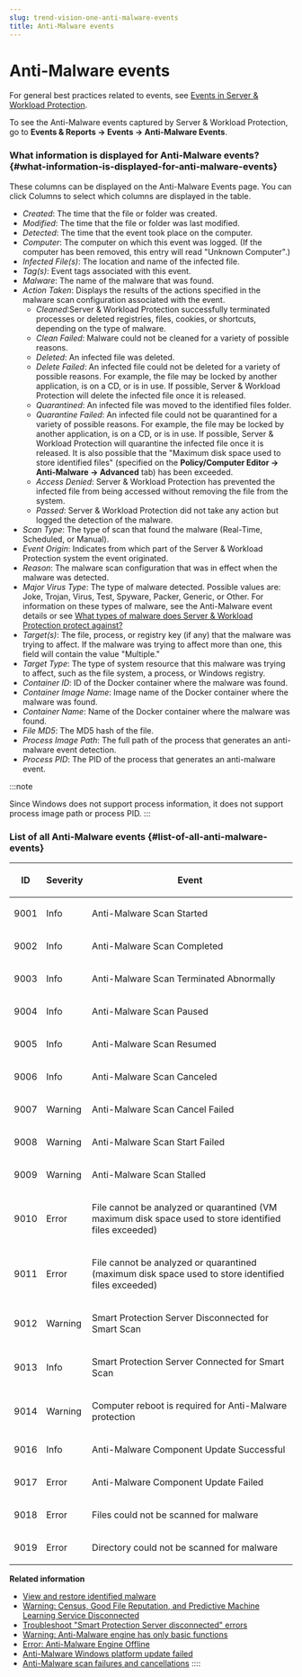 ```yaml
---
slug: trend-vision-one-anti-malware-events
title: Anti-Malware events
---
```

# Anti-Malware events

For general best practices related to events, see [Events in Server & Workload Protection](event-logging.mdx).

To see the Anti-Malware events captured by Server & Workload Protection, go to **Events & Reports → Events → Anti-Malware Events**.

### What information is displayed for Anti-Malware events? {#what-information-is-displayed-for-anti-malware-events}

These columns can be displayed on the Anti-Malware Events page. You can click Columns to select which columns are displayed in the table.

- *Created*: The time that the file or folder was created.
- *Modified*: The time that the file or folder was last modified.
- *Detected*: The time that the event took place on the computer.
- *Computer*: The computer on which this event was logged. (If the computer has been removed, this entry will read "Unknown Computer".)
- *Infected File(s)*: The location and name of the infected file.
- *Tag(s)*: Event tags associated with this event.
- *Malware*: The name of the malware that was found.
- *Action Taken*: Displays the results of the actions specified in the malware scan configuration associated with the event.
  - *Cleaned*:Server & Workload Protection successfully terminated processes or deleted registries, files, cookies, or shortcuts, depending on the type of malware.
  - *Clean Failed*: Malware could not be cleaned for a variety of possible reasons.
  - *Deleted*: An infected file was deleted.
  - *Delete Failed*: An infected file could not be deleted for a variety of possible reasons. For example, the file may be locked by another application, is on a CD, or is in use. If possible, Server & Workload Protection will delete the infected file once it is released.
  - *Quarantined*: An infected file was moved to the identified files folder.
  - *Quarantine Failed*: An infected file could not be quarantined for a variety of possible reasons. For example, the file may be locked by another application, is on a CD, or is in use. If possible, Server & Workload Protection will quarantine the infected file once it is released. It is also possible that the "Maximum disk space used to store identified files" (specified on the **Policy/Computer Editor → Anti-Malware → Advanced** tab) has been exceeded.
  - *Access Denied*: Server & Workload Protection has prevented the infected file from being accessed without removing the file from the system.
  - *Passed*: Server & Workload Protection did not take any action but logged the detection of the malware.
- *Scan Type*: The type of scan that found the malware (Real-Time, Scheduled, or Manual).
- *Event Origin*: Indicates from which part of the Server & Workload Protection system the event originated.
- *Reason*: The malware scan configuration that was in effect when the malware was detected.
- *Major Virus Type*: The type of malware detected. Possible values are: Joke, Trojan, Virus, Test, Spyware, Packer, Generic, or Other. For information on these types of malware, see the Anti-Malware event details or see [What types of malware does Server & Workload Protection protect against?](anti-malware.mdx)
- *Target(s)*: The file, process, or registry key (if any) that the malware was trying to affect. If the malware was trying to affect more than one, this field will contain the value "Multiple."
- *Target Type*: The type of system resource that this malware was trying to affect, such as the file system, a process, or Windows registry.
- *Container ID*: ID of the Docker container where the malware was found.
- *Container Image Name*: Image name of the Docker container where the malware was found.
- *Container Name*: Name of the Docker container where the malware was found.
- *File MD5*: The MD5 hash of the file.
- *Process Image Path*: The full path of the process that generates an anti-malware event detection.
- *Process PID*: The PID of the process that generates an anti-malware event.

:::note

Since Windows does not support process information, it does not support process image path or process PID.
:::

### List of all Anti-Malware events {#list-of-all-anti-malware-events}

<table>
<thead>
<tr>
<th><p>ID</p></th>
<th><p>Severity</p></th>
<th><p>Event</p></th>
</tr>
</thead>
<tbody>
<tr>
<td><p>9001</p></td>
<td><p>Info</p></td>
<td><p>Anti-Malware Scan Started</p></td>
</tr>
<tr>
<td><p>9002</p></td>
<td><p>Info</p></td>
<td><p>Anti-Malware Scan Completed</p></td>
</tr>
<tr>
<td><p>9003</p></td>
<td><p>Info</p></td>
<td><p>Anti-Malware Scan Terminated Abnormally</p></td>
</tr>
<tr>
<td><p>9004</p></td>
<td><p>Info</p></td>
<td><p>Anti-Malware Scan Paused</p></td>
</tr>
<tr>
<td><p>9005</p></td>
<td><p>Info</p></td>
<td><p>Anti-Malware Scan Resumed</p></td>
</tr>
<tr>
<td><p>9006</p></td>
<td><p>Info</p></td>
<td><p>Anti-Malware Scan Canceled</p></td>
</tr>
<tr>
<td><p>9007</p></td>
<td><p>Warning</p></td>
<td><p>Anti-Malware Scan Cancel Failed</p></td>
</tr>
<tr>
<td><p>9008</p></td>
<td><p>Warning</p></td>
<td><p>Anti-Malware Scan Start Failed</p></td>
</tr>
<tr>
<td><p>9009</p></td>
<td><p>Warning</p></td>
<td><p>Anti-Malware Scan Stalled</p></td>
</tr>
<tr>
<td><p>9010</p></td>
<td><p>Error</p></td>
<td><p>File cannot be analyzed or quarantined (VM maximum disk space used to store identified files exceeded)</p></td>
</tr>
<tr>
<td><p>9011</p></td>
<td><p>Error</p></td>
<td><p>File cannot be analyzed or quarantined (maximum disk space used to store identified files exceeded)</p></td>
</tr>
<tr>
<td><p>9012</p></td>
<td><p>Warning</p></td>
<td><p>Smart Protection Server Disconnected for Smart Scan</p></td>
</tr>
<tr>
<td><p>9013</p></td>
<td><p>Info</p></td>
<td><p>Smart Protection Server Connected for Smart Scan</p></td>
</tr>
<tr>
<td><p>9014</p></td>
<td><p>Warning</p></td>
<td><p>Computer reboot is required for Anti-Malware protection</p></td>
</tr>
<tr>
<td><p>9016</p></td>
<td><p>Info</p></td>
<td><p>Anti-Malware Component Update Successful</p></td>
</tr>
<tr>
<td><p>9017</p></td>
<td><p>Error</p></td>
<td><p>Anti-Malware Component Update Failed</p></td>
</tr>
<tr>
<td><p>9018</p></td>
<td><p>Error</p></td>
<td><p>Files could not be scanned for malware</p></td>
</tr>
<tr>
<td><p>9019</p></td>
<td><p>Error</p></td>
<td><p>Directory could not be scanned for malware</p></td>
</tr>
</tbody>
</table>

**Related information**

- [View and restore identified malware](view-restore-identified-malware.mdx)
- [Warning: Census, Good File Reputation, and Predictive Machine Learning Service Disconnected](warning-gfr-pml-disconnected.mdx)
- [Troubleshoot "Smart Protection Server disconnected" errors](sps-disconnected-errors.mdx)
- [Warning: Anti-Malware engine has only basic functions](anti-malware-engine-basic.mdx)
- [Error: Anti-Malware Engine Offline](error-anti-malware-engine-offline.mdx)
- [Anti-Malware Windows platform update failed](antimalware-win-update-failed.mdx)
- [Anti-Malware scan failures and cancellations](antimalware-scan-cancel.mdx)
::::

